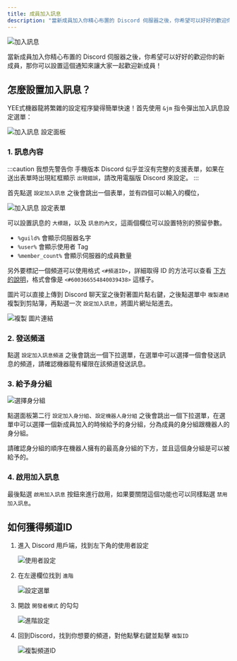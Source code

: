 ---
title: 成員加入訊息
description: "當新成員加入你精心布置的 Discord 伺服器之後，你希望可以好好的歡迎你的新成員，那你可以設置這個通知來讓大家一起歡迎新成員！"
---


![加入訊息](/img/docs/join-message/join-message.jpg)

當新成員加入你精心布置的 Discord 伺服器之後，你希望可以好好的歡迎你的新成員，那你可以設置這個通知來讓大家一起歡迎新成員！

## 怎麼設置加入訊息？

<Adsense/>

YEE式機器龍將繁雜的設定程序變得簡單快速！首先使用 `&jm` 指令彈出加入訊息設定選單：

![加入訊息 設定面板](/img/docs/join-message/join-message-panel.png)

### 1. 訊息內容

:::caution 我想先警告你
手機版本 Discord 似乎並沒有完整的支援表單，如果在送出表單時出現紅框顯示 `出現錯誤`，請改用電腦版 Discord 來設定。
:::

首先點選 `設定加入訊息` 之後會跳出一個表單，並有四個可以輸入的欄位，

![加入訊息 設定表單](/img/docs/join-message/join-message-form.png)

可以設置訊息的 `大標題`，以及 `訊息的內文`，這兩個欄位可以設置特別的預留參數。

- `%guild%` 會顯示伺服器名字
- `%user%` 會顯示使用者 Tag
- `%member_count%` 會顯示伺服器的成員數量

另外要標記一個頻道可以使用格式 `<#頻道ID>`，詳細取得 ID 的方法可以查看 [下方的說明](#如何獲得頻道id)，格式會像是 `<#600366554840039438>` 這樣子。

圖片可以直接上傳到 Discord 聊天室之後對著圖片點右鍵，之後點選單中 `複製連結` 複製到剪貼簿，再點選一次 `設定加入訊息`，將圖片網址貼進去。

<Adsense/>

![複製 圖片連結](/img/docs/join-message/copy-image-url.png)

### 2. 發送頻道

點選 `設定加入訊息頻道` 之後會跳出一個下拉選單，在選單中可以選擇一個會發送訊息的頻道，請確認機器龍有權限在該頻道發送訊息。

### 3. 給予身分組

![選擇身分組](/img/docs/join-message/select-role.png)

點選面板第二行 `設定加入身分組`、`設定機器人身分組` 之後會跳出一個下拉選單，在選單中可以選擇一個新成員加入的時候給予的身分組，分為成員的身分組跟機器人的身分組。

請確認身分組的順序在機器人擁有的最高身分組的下方，並且這個身分組是可以被給予的。

### 4. 啟用加入訊息

最後點選 `啟用加入訊息` 按鈕來進行啟用，如果要關閉這個功能也可以同樣點選 `禁用加入訊息`。

## 如何獲得頻道ID

1. 進入 Discord 用戶端，找到左下角的使用者設定

	![使用者設定](/img/docs/join-message/user-settings.png)

2. 在左邊欄位找到 `進階`

	![設定選單](/img/docs/join-message/advanced-settings.png)

3. 開啟 `開發者模式` 的勾勾

	![進階設定](/img/docs/join-message/enable-developer-mode.png)

4. 回到Discord，找到你想要的頻道，對他點擊右鍵並點擊 `複製ID`

	![複製頻道ID](/img/docs/join-message/copy-channel-id.png)

<Adsense/>